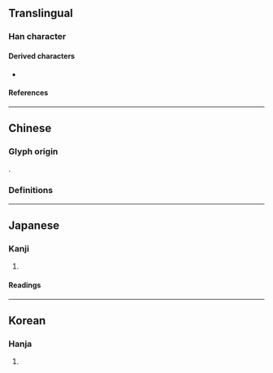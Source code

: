 {{also|期}}
{{character info}}
==Translingual==

===Han character===
{{Han char|rn=74|rad=月|as=08|sn=12|four=|canj=TCB,XTCB|ids=⿱其月}}

====Derived characters====
* {{l|mul|𨅤}}

====References====
{{Han ref|kx=0506.070|dkj=14377|dj=0887.030|hdz=32084.010|uh=671E}}

----

==Chinese==

===Glyph origin===
{{Han etym}}
{{Han compound|其|月|t2=moon|ls=psc|c1=p|c2=s}}.

===Definitions===
{{zh-see|期}}

----

==Japanese==

===Kanji===
{{ja-kanji|grade=|rs=月08}}

# {{rfdef|ja|sort=月08}}

====Readings====
{{ja-readings
|on=き
|kun=とき
}}

----

==Korean==

===Hanja===
{{ko-hanja/new|기}}

# {{rfdef|ko|sort=月08}}